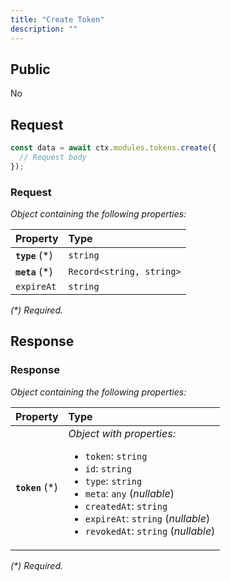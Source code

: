 ```yaml
---
title: "Create Token"
description: ""
---
```


## Public

No

## Request


<RequestExample>

```typescript OpenGB Script
const data = await ctx.modules.tokens.create({
  // Request body
});
```


</RequestExample>




### Request

_Object containing the following properties:_

| Property        | Type                     |
| :-------------- | :----------------------- |
| **`type`** (\*) | `string`                 |
| **`meta`** (\*) | `Record<string, string>` |
| `expireAt`      | `string`                 |

_(\*) Required._


## Response



### Response

_Object containing the following properties:_

| Property         | Type                                                                                                                                                                                                                                                               |
| :--------------- | :----------------------------------------------------------------------------------------------------------------------------------------------------------------------------------------------------------------------------------------------------------------- |
| **`token`** (\*) | _Object with properties:_<ul><li>`token`: `string`</li><li>`id`: `string`</li><li>`type`: `string`</li><li>`meta`: `any` (_nullable_)</li><li>`createdAt`: `string`</li><li>`expireAt`: `string` (_nullable_)</li><li>`revokedAt`: `string` (_nullable_)</li></ul> |

_(\*) Required._


